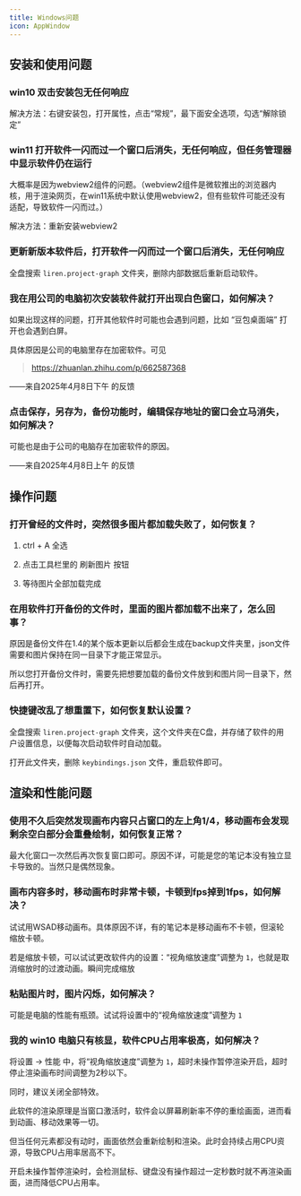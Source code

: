 ```yaml
---
title: Windows问题
icon: AppWindow
---
```


## 安装和使用问题

### win10 双击安装包无任何响应

解决方法：右键安装包，打开属性，点击“常规”，最下面安全选项，勾选“解除锁定”

### win11 打开软件一闪而过一个窗口后消失，无任何响应，但任务管理器中显示软件仍在运行

大概率是因为webview2组件的问题。（webview2组件是微软推出的浏览器内核，用于渲染网页，在win11系统中默认使用webview2，但有些软件可能还没有适配，导致软件一闪而过。）

解决方法：重新安装webview2

### 更新新版本软件后，打开软件一闪而过一个窗口后消失，无任何响应

全盘搜索 `liren.project-graph` 文件夹，删除内部数据后重新启动软件。

### 我在用公司的电脑初次安装软件就打开出现白色窗口，如何解决？

如果出现这样的问题，打开其他软件时可能也会遇到问题，比如 “豆包桌面端” 打开也会遇到白屏。

具体原因是公司的电脑里存在加密软件。可见

> https://zhuanlan.zhihu.com/p/662587368

——来自2025年4月8日下午 的反馈

### 点击保存，另存为，备份功能时，编辑保存地址的窗口会立马消失，如何解决？

可能也是由于公司的电脑存在加密软件的原因。

——来自2025年4月8日上午 的反馈

## 操作问题

### 打开曾经的文件时，突然很多图片都加载失败了，如何恢复？

1. ctrl + A 全选

2. 点击工具栏里的 刷新图片 按钮

3. 等待图片全部加载完成

### 在用软件打开备份的文件时，里面的图片都加载不出来了，怎么回事？

原因是备份文件在1.4的某个版本更新以后都会生成在backup文件夹里，json文件需要和图片保持在同一目录下才能正常显示。

所以您打开备份文件时，需要先把想要加载的备份文件放到和图片同一目录下，然后再打开。

### 快捷键改乱了想重置下，如何恢复默认设置？

全盘搜索 `liren.project-graph` 文件夹，这个文件夹在C盘，并存储了软件的用户设置信息，以便每次启动软件时自动加载。

打开此文件夹，删除 `keybindings.json` 文件，重启软件即可。

## 渲染和性能问题

### 使用不久后突然发现画布内容只占窗口的左上角1/4，移动画布会发现剩余空白部分会重叠绘制，如何恢复正常？

最大化窗口一次然后再次恢复窗口即可。原因不详，可能是您的笔记本没有独立显卡导致的。当然只是偶然现象。

### 画布内容多时，移动画布时非常卡顿，卡顿到fps掉到1fps，如何解决？

试试用WSAD移动画布。具体原因不详，有的笔记本是移动画布不卡顿，但滚轮缩放卡顿。

若是缩放卡顿，可以试试更改软件内的设置：“视角缩放速度”调整为 `1`，也就是取消缩放时的过渡动画。瞬间完成缩放

### 粘贴图片时，图片闪烁，如何解决？

可能是电脑的性能有瓶颈。试试将设置中的“视角缩放速度”调整为 `1`

### 我的 win10 电脑只有核显，软件CPU占用率极高，如何解决？

将设置 -> 性能 中，将“视角缩放速度”调整为 `1`，超时未操作暂停渲染开启，超时停止渲染画布时间调整为2秒以下。

同时，建议关闭全部特效。

此软件的渲染原理是当窗口激活时，软件会以屏幕刷新率不停的重绘画面，进而看到动画、移动效果等一切。

但当任何元素都没有动时，画面依然会重新绘制和渲染。此时会持续占用CPU资源，导致CPU占用率居高不下。

开启未操作暂停渲染时，会检测鼠标、键盘没有操作超过一定秒数时就不再渲染画面，进而降低CPU占用率。